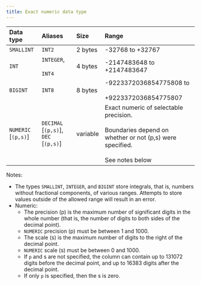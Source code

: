 ```yaml
---
title: Exact numeric data type
---
```



|Data type|Aliases|Size|Range|
| :-                | :-                                   | :-       | :-             |
|`SMALLINT`         |`INT2`                                |2 bytes   |-32768 to +32767|
|`INT`              |`INTEGER`, <br></br> `INT4`           |4 bytes   |-2147483648 to +2147483647|
|`BIGINT`           |`INT8`                                |8 bytes   |-9223372036854775808 to <br></br> +9223372036854775807|
|`NUMERIC` [`(p,s)`]|`DECIMAL` [`(p,s)`], `DEC` [`(p,s)`]  |variable  | Exact numeric of selectable precision. <br></br> Boundaries depend on whether or not (p,s) were specified. <br></br> See notes below|.

Notes:

- The types ``SMALLINT``, ``INTEGER``, and ``BIGINT`` store integrals, that is, numbers without fractional components, of various ranges. Attempts to store values outside of the allowed range will result in an error.
- Numeric:
    - The precision (p) is the maximum number of significant digits in the whole number (that is, the number of digits to both sides of the decimal point).
    - `NUMERIC` precision (p) must be between 1 and 1000.
    - The scale (s) is the maximum number of digits to the right of the decimal point.
    - `NUMERIC` scale (s) must be between 0 and 1000.
    - If `p` and s are not specified, the column can contain up to 131072 digits before the decimal point, and up to 16383 digits after the decimal point.
    - If only `p` is specified, then the s is zero.